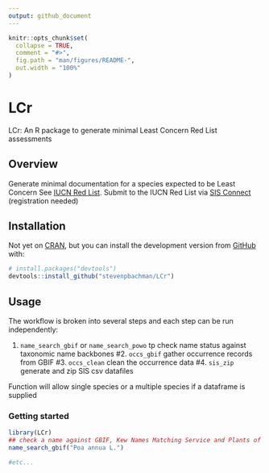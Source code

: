 ```yaml
---
output: github_document
---
```


<!-- README.md is generated from README.Rmd. Please edit that file -->

```r
knitr::opts_chunk$set(
  collapse = TRUE,
  comment = "#>",
  fig.path = "man/figures/README-",
  out.width = "100%"
)
```
# LCr

LCr: An R package to generate minimal Least Concern Red List assessments

## Overview
Generate minimal documentation for a species expected to be Least Concern See [IUCN Red List](https://www.iucnredlist.org/). Submit to the IUCN Red List via [SIS Connect](https://connect.iucnredlist.org/) (registration needed)

## Installation

Not yet on [CRAN](https://CRAN.R-project.org), but you can install the development version from [GitHub](https://github.com/) with:

``` r
# install.packages("devtools")
devtools::install_github("stevenpbachman/LCr")
```

## Usage

The workflow is broken into several steps and each step can be run independently:

1.	`name_search_gbif` or `name_search_powo` tp check name status against taxonomic name backbones 
#2.	`occs_gbif` gather occurrence records from GBIF
#3.  `occs_clean` clean the occurrence data 
#4.	`sis_zip` generate and zip SIS csv datafiles

Function will allow single species or a multiple species if a dataframe is supplied

### Getting started

```r
library(LCr)
## check a name against GBIF, Kew Names Matching Service and Plants of the World Online
name_search_gbif("Poa annua L.")

#etc...
```


